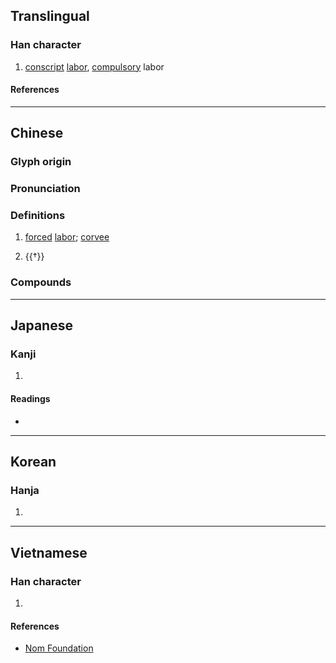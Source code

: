 {{character info}}
{{character info|0xfa85}}
==Translingual==

===Han character===
{{Han char|rn=60|rad=彳|as=10|sn=13|four=27272|canj=HOBOU|ids=⿰彳䍃}}

# [[conscript]] [[labor]], [[compulsory]] labor

====References====
{{Han ref|kx=0370.100|dkj=10201|dj=0696.140|hdz=20839.030|uh=5FAD|ud=24493|bh=DD64|bd=56676}}
{{Han ref|uh=FA85}}

----

==Chinese==
{{zh-forms|alt=傜,繇}}

===Glyph origin===
{{Han etym}}

===Pronunciation===
{{zh-pron
|m=yáo
|c=jiu4
|mc=y
|oc=y
|cat=n
}}

===Definitions===
{{zh-hanzi}}

# {{lb|zh|literary}} [[force]]d [[labor]]; [[corvee]]
#: {{zh-x|徭役|corvee}}
# {{†}} {{zh-alt-form|瑤|[[Yao]] people}}

===Compounds===
{{zh-der|徭稅|徭戍|徭賦|徭役|輕徭薄賦|輕徭薄稅}}

----

==Japanese==

===Kanji===
{{ja-kanji|grade=|rs=彳10}}

# {{rfdef|ja|sort=彳10}}

====Readings====
* {{ja-readings|on=[[よう]] (yō)|kun=[[えだち]] (edachi)}}

----

==Korean==

===Hanja===
{{ko-hanja|hangeul=[[요]]|eumhun=|rv=yo|mr=yo|y=yo}}

# {{rfdef|ko|sort=彳10}}

----

==Vietnamese==

===Han character===
{{vi-readings|rs=彳10|reading=diêu}}

# {{rfdef|vi|sort=彳10}}

====References====
* [http://nomfoundation.org/common/nom_details.php?codepoint=5fAD Nom Foundation]